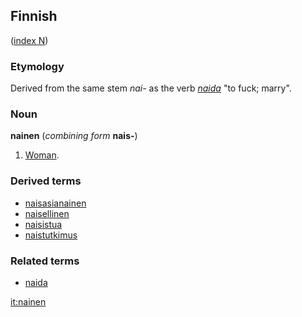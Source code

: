 ==Finnish==
([[Wiktionary:Finnish_index_n|index N]])

===Etymology===

Derived from the same stem ''nai-'' as the verb ''[[naida]]'' "to fuck; marry".

===Noun===
'''nainen''' (''combining form'' '''nais-''')

# [[Woman]].

===Derived terms===
*[[naisasianainen]]
*[[naisellinen]]
*[[naisistua]]
*[[naistutkimus]]

===Related terms===
*[[naida]]

[[it:nainen]]